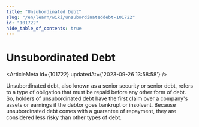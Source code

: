 ```yaml
---
title: "Unsubordinated Debt"
slug: "/en/learn/wiki/unsubordinateddebt-101722"
id: "101722"
hide_table_of_contents: true
---
```



# Unsubordinated Debt

<ArticleMeta id={101722} updatedAt={'2023-09-26 13:58:58'} />
<div className='border-solid border-b border-t-0 my-4 border-[var(--ifm-color-gray-300)]' />

Unsubordinated debt, also known as a senior security or senior debt, refers to a type of obligation that must be repaid before any other form of debt. So, holders of unsubordinated debt have the first claim over a company's assets or earnings if the debtor goes bankrupt or insolvent. Because unsubordinated debt comes with a guarantee of repayment, they are considered less risky than other types of debt.

